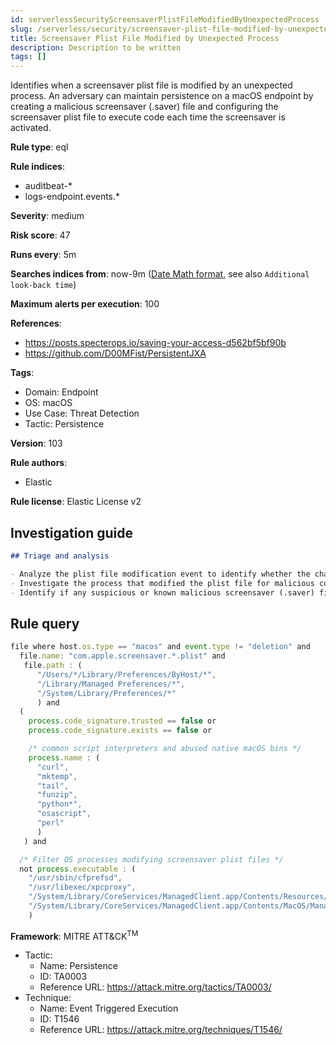 ```yaml
---
id: serverlessSecurityScreensaverPlistFileModifiedByUnexpectedProcess
slug: /serverless/security/screensaver-plist-file-modified-by-unexpected-process
title: Screensaver Plist File Modified by Unexpected Process
description: Description to be written
tags: []
---
```


<div id="screensaver-plist-file-modified-by-unexpected-process"></div>

Identifies when a screensaver plist file is modified by an unexpected process. An adversary can maintain persistence on a macOS endpoint by creating a malicious screensaver (.saver) file and configuring the screensaver plist file to execute code each time the screensaver is activated.

**Rule type**: eql

**Rule indices**: 

* auditbeat-*
* logs-endpoint.events.*

**Severity**: medium

**Risk score**: 47

**Runs every**: 5m

**Searches indices from**: now-9m ([Date Math format](((ref))/common-options.html#date-math), see also <DocLink id="serverlessSecurityRulesUiCreate" section="set-the-rules-schedule">`Additional look-back time`</DocLink>)

**Maximum alerts per execution**: 100

**References**: 

* https://posts.specterops.io/saving-your-access-d562bf5bf90b
* https://github.com/D00MFist/PersistentJXA

**Tags**: 

* Domain: Endpoint
* OS: macOS
* Use Case: Threat Detection
* Tactic: Persistence

**Version**: 103

**Rule authors**: 

* Elastic

**Rule license**: Elastic License v2

## Investigation guide

```markdown
## Triage and analysis

- Analyze the plist file modification event to identify whether the change was expected or not
- Investigate the process that modified the plist file for malicious code or other suspicious behavior
- Identify if any suspicious or known malicious screensaver (.saver) files were recently written to or modified on the host
```

## Rule query

```js
file where host.os.type == "macos" and event.type != "deletion" and
  file.name: "com.apple.screensaver.*.plist" and
   file.path : (
      "/Users/*/Library/Preferences/ByHost/*",
      "/Library/Managed Preferences/*",
      "/System/Library/Preferences/*"
      ) and
  (
    process.code_signature.trusted == false or
    process.code_signature.exists == false or

    /* common script interpreters and abused native macOS bins */
    process.name : (
      "curl",
      "mktemp",
      "tail",
      "funzip",
      "python*",
      "osascript",
      "perl"
      )
   ) and

  /* Filter OS processes modifying screensaver plist files */
  not process.executable : (
    "/usr/sbin/cfprefsd",
    "/usr/libexec/xpcproxy",
    "/System/Library/CoreServices/ManagedClient.app/Contents/Resources/MCXCompositor",
    "/System/Library/CoreServices/ManagedClient.app/Contents/MacOS/ManagedClient"
    )

```

**Framework**: MITRE ATT&CK<sup>TM</sup>

* Tactic:
    * Name: Persistence
    * ID: TA0003
    * Reference URL: https://attack.mitre.org/tactics/TA0003/
* Technique:
    * Name: Event Triggered Execution
    * ID: T1546
    * Reference URL: https://attack.mitre.org/techniques/T1546/

